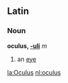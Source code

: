 ==Latin==
===Noun===
'''oculus, [[Wiktionary Appendix:Latin second declension|-uli]]''' ''m''

#an [[eye]]

[[la:Oculus]]
[[nl:oculus]]